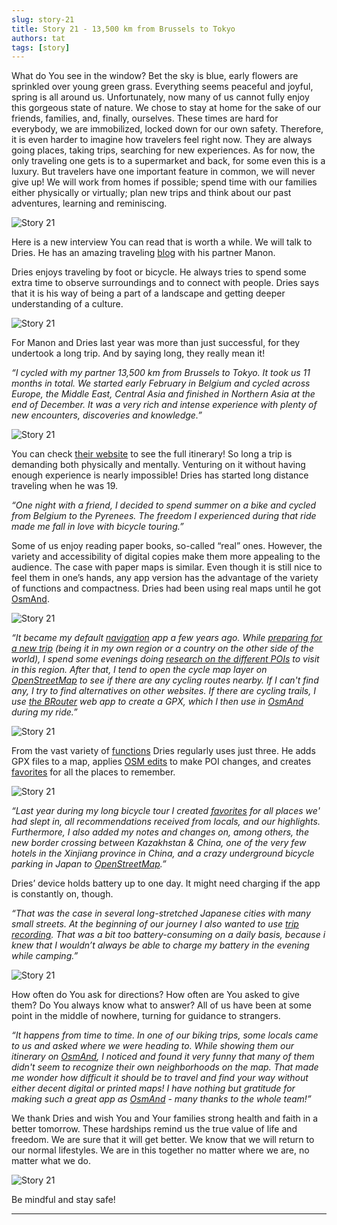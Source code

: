 ```yaml
---
slug: story-21
title: Story 21 - 13,500 km from Brussels to Tokyo
authors: tat
tags: [story]
---
```


What do You see in the window? Bet the sky is blue, early flowers are sprinkled over young green grass. Everything seems peaceful and joyful, spring is all around us. Unfortunately, now many of us cannot fully enjoy this gorgeous state of nature. We chose to stay at home for the sake of our friends, families, and, finally, ourselves. These times are hard for everybody, we are immobilized, locked down for our own safety. Therefore, it is even harder to imagine how travelers feel right now. They are always going places, taking trips, searching for new experiences. As for now, the only traveling one gets is to a supermarket and back, for some even this is a luxury. But travelers have one important feature in common, we will never give up! We will work from homes if possible; spend time with our families either physically or virtually; plan new trips and think about our past adventures, learning and reminiscing.

![Story 21](./1.jpeg)

<!--truncate-->

Here is a new interview You can read that is worth a while. We will talk to Dries. He has an amazing traveling <a href="https://roadtotherisingsun.be/blog.html"> blog</a> with his partner Manon.

Dries enjoys traveling by foot or bicycle. He always tries to spend some extra time to observe surroundings and to connect with people. Dries says that it is his way of being a part of a landscape and getting deeper understanding of a culture.

![Story 21](./2.jpeg)

For Manon and Dries last year was more than just successful, for they undertook a long trip. And by saying long, they really mean it!

_“I cycled with my partner 13,500 km from Brussels to Tokyo. It took us 11 months in total. We started early February in Belgium and cycled across Europe, the Middle East, Central Asia and finished in Northern Asia at the end of December. It was a very rich and intense experience with plenty of new encounters, discoveries and knowledge.”_

![Story 21](./3.jpg)

You can check <a href="http://roadtotherisingsun.be"> their website</a> to see the full itinerary! So long a trip is demanding both physically and mentally. Venturing on it without having enough experience is nearly impossible! Dries has started long distance traveling when he was 19.

_“One night with a friend, I decided to spend summer on a bike and cycled from Belgium to the Pyrenees. The freedom I experienced during that ride made me fall in love with bicycle touring.”_

Some of us enjoy reading paper books, so-called “real” ones. However, the variety and accessibility of digital copies make them more appealing to the audience. The case with paper maps is similar. Even though it is still nice to feel them in one’s hands, any app version has the advantage of the variety of functions and compactness. Dries had been using real maps until he got <a href="https://osmand.net/">OsmAnd</a>.

![Story 21](./5.jpeg)

_“It became my default <a href="https://osmand.net/features/navigation"> navigation</a> app a few years ago. While <a href="https://osmand.net/features/trip-planning"> preparing for a new trip</a> (being it in my own region or a country on the other side of the world), I spend some evenings doing <a href="https://osmand.net/features/find-something-on-map#Find_Points_of_Interest_A"> research on the different POIs</a> to visit in this region. After that, I tend to open the cycle map layer on <a href="https://www.openstreetmap.org/"> OpenStreetMap</a> to see if there are any cycling routes nearby. If I can't find any, I try to find alternatives on other websites. If there are cycling trails, I use <a href="https://osmand.net/features/navigation-profiles#create_brouter"> the BRouter</a> web app to create a GPX, which I then use in <a href="https://osmand.net/">OsmAnd</a> during my ride.”_

![Story 21](./6.jpg)

From the vast variety of <a href="https://osmand.net/features">functions</a> Dries regularly uses just three. He adds GPX files to a map, applies <a href="https://osmand.net/features/osm-editing-plugin"> OSM edits</a> to make POI changes, and creates <a href="https://osmand.net/features/favourites"> favorites</a> for all the places to remember.

![Story 21](./7.jpg)

_“Last year during my long bicycle tour I created <a href="https://osmand.net/features/favourites"> favorites</a> for all places we' had slept in, all recommendations received from locals, and our highlights. Furthermore, I also added my notes and changes on, among others, the new border crossing between Kazakhstan & China, one of the very few hotels in the Xinjiang province in China, and a crazy underground bicycle parking in Japan to <a href="https://www.openstreetmap.org/">OpenStreetMap</a>.”_

Dries’ device holds battery up to one day. It might need charging if the app is constantly on, though.

_“That was the case in several long-stretched Japanese cities with many small streets. At the beginning of our journey I also wanted to use <a href="https://osmand.net/features/trip-recording-plugin"> trip recording</a>. That was a bit too battery-consuming on a daily basis, because i knew that I wouldn’t always be able to charge my battery in the evening while camping.”_

![Story 21](./8.jpg)

How often do You ask for directions? How often are You asked to give them? Do You always know what to answer? All of us have been at some point in the middle of nowhere, turning for guidance to strangers.

_“It happens from time to time. In one of our biking trips, some locals came to us and asked where we were heading to. While showing them our itinerary on <a href="https://osmand.net/">OsmAnd</a>, I noticed and found it very funny that many of them didn't seem to recognize their own neighborhoods on the map. That made me wonder how difficult it should be to travel and find your way without either decent digital or printed maps! I have nothing but gratitude for making such a great app as <a href="https://osmand.net/">OsmAnd</a> - many thanks to the whole team!”_

We thank Dries and wish You and Your families strong health and faith in a better tomorrow. These hardships remind us the true value of life and freedom. We are sure that it will get better. We know that we will return to our normal lifestyles. We are in this together no matter where we are, no matter what we do.

![Story 21](./10.jpeg)

Be mindful and stay safe!
_________________________________________________

<LinksSocial/>
<LinksTelegram/>

<AndroidStore/>
<AppleStore/>